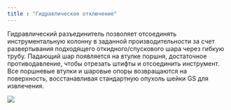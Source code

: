 ```yaml
---
title : "Гидравлическое отключение"
---
```


Гидравлический разъединитель позволяет отсоединять инструментальную колонну в заданной производительности за счет развертывания подходящего откидного/спускового шара через гибкую трубу. Падающий шар появляется на втулке поршня, достаточное противодавление, чтобы отрезать штифты и отсоединить инструмент. Все поршневые втулки и шаровые опоры возвращаются на поверхность, восстанавливая стандартную опухоль шейки GS для извлечения.

<img src="./hydraulic-disconnect.png" />